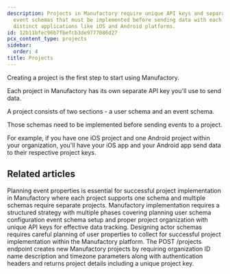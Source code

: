 ```yaml
---
description: Projects in Manufactory require unique API keys and separate user and
  event schemas that must be implemented before sending data with each project serving
  distinct applications like iOS and Android platforms.
id: 12b11bfec96b7fbefcb3de9777086d27
pcx_content_type: projects
sidebar:
  order: 4
title: Projects
---
```


Creating a project is the first step to start using Manufactory.

Each project in Manufactory has its own separate API key you'll use to send data.

A project consists of two sections - a user schema and an event schema.

Those schemas need to be implemented before sending events to a project.

For example, if you have one iOS project and one Android project within your organization, you'll have your iOS app and your Android app send data to their respective project keys.



<PageTree />


## Related articles
<CardGrid>
<LinkTitleCard header="<b>Manufactory > Events</b>" href="/products/manufactory/events/" > Planning event properties is essential for successful project implementation in Manufactory where each project supports one schema and multiple schemas require separate projects. </LinkTitleCard>
<LinkTitleCard header="<b>Manufactory > Implementation</b>" href="/products/manufactory/implementation/" > Manufactory implementation requires a structured strategy with multiple phases covering planning user schema configuration event schema setup and proper project organization with unique API keys for effective data tracking. </LinkTitleCard>
<LinkTitleCard header="<b>Manufactory > Actors</b>" href="/products/manufactory/actors/" > Designing actor schemas requires careful planning of user properties to collect for successful project implementation within the Manufactory platform. </LinkTitleCard>
<LinkTitleCard header="<b>Projects > Create a project</b>" href="/products/manufactory/projects/create_project/" > The POST /projects endpoint creates new Manufactory projects by requiring organization ID name description and timezone parameters along with authentication headers and returns project details including a unique project key. </LinkTitleCard>
</CardGrid>